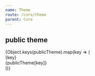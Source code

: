 ```yaml
---
name: Theme
route: /core/theme
parent: Core
---
```




## public theme

<Container>
  {Object.keys(publicTheme).map(key => (
    <div
      key={key}
      style={{
        display: 'inline-block',
        backgroundColor: publicTheme[key],
        width: '150px', height: '150px',
        textAlign: 'right', fontWeight: 600,
        padding: '0.5rem',
        margin: '0.5rem',
        color: findColorInvert(publicTheme[key]),
      }}
    >
      {key}<br />
      {publicTheme[key]}
    </div>
  ))}
</Container>
